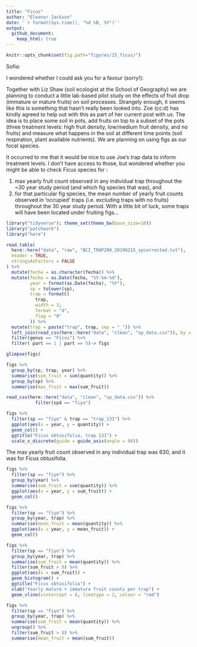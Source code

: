 ```yaml
---
title: "Ficus"
author: "Eleanor Jackson"
date: '`r format(Sys.time(), "%d %B, %Y")`'
output: 
  github_document:
    keep_html: true
---
```

```r
knitr::opts_chunk$set(fig.path="figures/15_ficus/")
```

Sofia: 

I wondered whether I could ask you for a favour (sorry!):
 
Together with Liz Shaw (soil ecologist at the School of Geography) we are planning to conduct a little lab-based pilot study on the effects of fruit drop (immature or mature fruits) on soil processes. Strangely enough, it seems like this is something that hasn’t really been looked into.  Zoe (cc:d) has kindly agreed to help out with this as part of her current post with us.  The idea is to place some soil in pots, add fruits on top to a subset of the pots (three treatment levels: high fruit density, low/medium fruit density, and no fruits) and measure what happens in the soil at different time points (soil respiration, plant available nutrients). We are planning on using figs as our focal species.
 
It occurred to me that it would be nice to use Joe’s trap data to inform treatment levels. I don’t have access to those, but wondered whether you might be able to check Ficus species for :

1. max yearly fruit count observed in any individual trap throughout the ~30 year study period (and which fig species that was), and 
2. for that particular fig species, the mean number of yearly fruit counts observed in ‘occupied’ traps (i.e. excluding traps with no fruits) throughout the 30 year study period. With a little bit of luck, some traps will have been located under fruiting figs…    

```r
library("tidyverse"); theme_set(theme_bw(base_size=10))
library("patchwork")
library("here")
```

```r
read.table(
  here::here("data", "raw", "BCI_TRAP200_20190215_spcorrected.txt"),
  header = TRUE,
  stringsAsFactors = FALSE
) %>%
  mutate(fecha = as.character(fecha)) %>%
  mutate(fecha = as.Date(fecha, "%Y-%m-%d"),
         year = format(as.Date(fecha), "%Y"),
         sp = tolower(sp),
         trap = formatC(
           trap,
           width = 3,
           format = "d",
           flag = "0"
         )) %>%
  mutate(trap = paste("trap", trap, sep = "_")) %>%
  left_join(read_csv(here::here("data", "clean", "sp_data.csv")), by = c("sp" = "sp4")) %>% 
  filter(genus == "Ficus") %>% 
  filter( part == 1 | part == 5)-> figs

glimpse(figs)
```

```r
figs %>% 
  group_by(sp, trap, year) %>% 
  summarise(sum_fruit = sum(quantity)) %>% 
  group_by(sp) %>% 
  summarise(max_fruit = max(sum_fruit))
```

```r
read_csv(here::here("data", "clean", "sp_data.csv")) %>% 
           filter(sp4 == "fiyo")
```

```r
figs %>% 
  filter(sp == "fiyo" & trap == "trap_131") %>% 
  ggplot(aes(x = year, y = quantity)) +
  geom_col() +
  ggtitle("Ficus obtusifolia, trap 131") +
  scale_x_discrete(guide = guide_axis(angle = 90)) 
```

The max yearly fruit count observed in any individual trap was 630, and it was for Ficus obtusifolia.

```r
figs %>% 
  filter(sp == "fiyo") %>% 
  group_by(year) %>% 
  summarise(sum_fruit = sum(quantity)) %>% 
  ggplot(aes(x = year, y = sum_fruit)) +
  geom_col()

figs %>% 
  filter(sp == "fiyo") %>% 
  group_by(year, trap) %>% 
  summarise(mean_fruit = mean(quantity)) %>% 
  ggplot(aes(x = year, y = mean_fruit)) +
  geom_col()
```

```r
figs %>% 
  filter(sp == "fiyo") %>% 
  group_by(year, trap) %>% 
  summarise(sum_fruit = mean(quantity)) %>%
  filter(sum_fruit > 0) %>% 
  ggplot(aes(x = sum_fruit)) +
  geom_histogram() +
  ggtitle("Ficus obtusifolia") +
  xlab("Yearly mature + immature fruit counts per trap") +
  geom_vline(xintercept = 6, linetype = 2, colour = "red")
```

```r
figs %>% 
  filter(sp == "fiyo") %>% 
  group_by(year, trap) %>% 
  summarise(sum_fruit = mean(quantity)) %>%
  ungroup() %>% 
  filter(sum_fruit > 0) %>% 
  summarise(mean_fruit = mean(sum_fruit))
```

